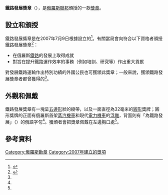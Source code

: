 {{Infobox military award
|name=鐵路發展獎章
|image=[[File:Russian_Federation_Medal_For_The_Development_Of_Railways.jpg|125px]]
|awarded_by={{flag|Russian Federation}}
|established=2007年7月9日
|type=[[獎章|獎章]]
}}
'''鐵路發展獎章'''（{{lang-ru|Медаль «За развитие железных дорог»}}），是[[俄羅斯聯邦|俄羅斯聯邦]]頒授的一款[[獎章|獎章]]。

== 設立和頒授 ==
鐵路發展獎章是在2007年7月9日根據{{link-en|俄羅斯總統令|Decree of the President of Russia}}設立的<ref>{{cite web|title=Указ Президента РФ от 9 июля 2007 г. № 852 «Об учреждении медали «За развитие железных дорог»|website=ГАРАНТ|accessdate=2015-07-10|archiveurl=https://web.archive.org/web/20150710064422/http://www.garant.ru/products/ipo/prime/doc/6232855/|url=http://www.garant.ru/products/ipo/prime/doc/6232855/|archivedate=2015-07-10|deadurl=no}}</ref>。有關當局會向符合以下資格者頒授鐵路發展獎章<ref name=GEN>{{cite web|title=Медаль "За развитие железных дорог"|url=http://award.gov.ru/zheldor_medal.html|website=Государственные Награды Российской Федерации|accessdate=2015-07-10|archiveurl=https://web.archive.org/web/20150606044245/http://award.gov.ru/zheldor_medal.html|archivedate=2015-06-06|deadurl=no}}</ref>：

* 在俄羅斯[[鐵路|鐵路]]的發展上取得成就
* 對旨在提升鐵路運作效率的事務（例如培訓、研究等）作出重大貢獻

對發展鐵路運輸作出特別功績的外國公民也可獲頒此獎章；一般來說，獲頒鐵路發展獎章者都曾獲得{{link-ru|俄羅斯聯邦功勳運輸從業員|Заслуженный работник транспорта Российской Федерации}}的{{link-en|榮譽頭銜|Title of honor}}<ref name=GEN/>。

== 外觀和佩戴 ==
鐵路發展獎章有一塊呈[[五邊形|五邊形]]狀的綬帶，以及一面直徑為32毫米的[[圓形|圓形]]獎牌；圓形獎牌的正面有俄羅斯首架[[蒸汽機車|蒸汽機車]]和現代[[電力機車|電力機車]]的[[浮雕|浮雕]]，背面則有「為鐵路發展」（{{lang-ru|ЗА РАЗВИТИЕ ЖЕЛЕЗНЫХ ДОРОГ}}）的俄語字句<ref name=GEN/>。獲頒者會把獎章佩戴在左邊胸口處<ref name=GEN/>。

== 參考資料 ==
{{reflist}}

[[Category:俄羅斯勳章|Category:俄羅斯勳章]]
[[Category:2007年建立的獎項|Category:2007年建立的獎項]]

{{俄罗斯奖励}}